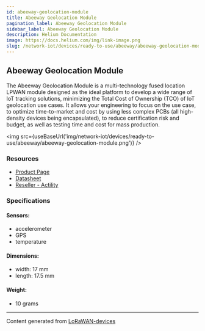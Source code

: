 ```yaml
---
id: abeeway-geolocation-module
title: Abeeway Geolocation Module
pagination_label: Abeeway Geolocation Module
sidebar_label: Abeeway Geolocation Module
description: Helium Documentation
image: https://docs.helium.com/img/link-image.png
slug: /network-iot/devices/ready-to-use/abeeway/abeeway-geolocation-module
---
```



## Abeeway Geolocation Module

The Abeeway Geolocation Module is a multi-technology fused location LPWAN module designed as the
ideal platform to develop a wide range of IoT tracking solutions, minimizing the Total Cost of
Ownership (TCO) of IoT geolocation use cases. It allows your engineering to focus on the use case,
to optimize time-to-market and cost by using less complex PCBs (all high-density devices being
encapsulated), to reduce certification risk and budget, as well as testing time and cost for mass
production.

<img
  src={useBaseUrl('img/network-iot/devices/ready-to-use/abeeway/abeeway-geolocation-module.png')}
/>

### Resources

- [Product Page](https://www.abeeway.com/abeeway-geolocation-module/)
- [Datasheet](https://www.abeeway.com/wp-content/uploads/2022/04/Abeeway_Geolocation-module-data-sheet_2022-v05.pdf)
- [Reseller - Actility](https://www.actility.com/)

### Specifications

#### Sensors:

- accelerometer
- GPS
- temperature

#### Dimensions:

- width: 17 mm
- length: 17.5 mm

#### Weight:

- 10 grams

---

Content generated from [LoRaWAN-devices](https://github.com/TheThingsNetwork/lorawan-devices)
